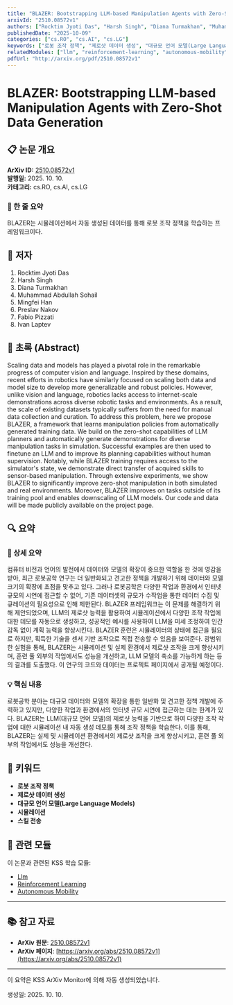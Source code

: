 ```yaml
---
title: "BLAZER: Bootstrapping LLM-based Manipulation Agents with Zero-Shot Data Generation"
arxivId: "2510.08572v1"
authors: ["Rocktim Jyoti Das", "Harsh Singh", "Diana Turmakhan", "Muhammad Abdullah Sohail", "Mingfei Han", "Preslav Nakov", "Fabio Pizzati", "Ivan Laptev"]
publishedDate: "2025-10-09"
categories: ["cs.RO", "cs.AI", "cs.LG"]
keywords: ["로봇 조작 정책", "제로샷 데이터 생성", "대규모 언어 모델(Large Language Models)", "시뮬레이션", "스킬 전송"]
relatedModules: ["llm", "reinforcement-learning", "autonomous-mobility"]
pdfUrl: "http://arxiv.org/pdf/2510.08572v1"
---
```


# BLAZER: Bootstrapping LLM-based Manipulation Agents with Zero-Shot Data Generation


## 📋 논문 개요

<div className="paper-overview">
  <div className="overview-item">
    <strong>ArXiv ID:</strong> <a href="http://arxiv.org/pdf/2510.08572v1" target="_blank" rel="noopener">2510.08572v1</a>
  </div>
  <div className="overview-item">
    <strong>발행일:</strong> 2025. 10. 10.
  </div>
  <div className="overview-item">
    <strong>카테고리:</strong> cs.RO, cs.AI, cs.LG
  </div>
</div>

### 📌 한 줄 요약
BLAZER는 시뮬레이션에서 자동 생성된 데이터를 통해 로봇 조작 정책을 학습하는 프레임워크이다.


## 👥 저자

1. Rocktim Jyoti Das
2. Harsh Singh
3. Diana Turmakhan
4. Muhammad Abdullah Sohail
5. Mingfei Han
6. Preslav Nakov
7. Fabio Pizzati
8. Ivan Laptev


## 📄 초록 (Abstract)

Scaling data and models has played a pivotal role in the remarkable progress of computer vision and language. Inspired by these domains, recent efforts in robotics have similarly focused on scaling both data and model size to develop more generalizable and robust policies. However, unlike vision and language, robotics lacks access to internet-scale demonstrations across diverse robotic tasks and environments. As a result, the scale of existing datasets typically suffers from the need for manual data collection and curation. To address this problem, here we propose BLAZER, a framework that learns manipulation policies from automatically generated training data. We build on the zero-shot capabilities of LLM planners and automatically generate demonstrations for diverse manipulation tasks in simulation. Successful examples are then used to finetune an LLM and to improve its planning capabilities without human supervision. Notably, while BLAZER training requires access to the simulator's state, we demonstrate direct transfer of acquired skills to sensor-based manipulation. Through extensive experiments, we show BLAZER to significantly improve zero-shot manipulation in both simulated and real environments. Moreover, BLAZER improves on tasks outside of its training pool and enables downscaling of LLM models. Our code and data will be made publicly available on the project page.


## 🔍 요약

### 📝 상세 요약
컴퓨터 비전과 언어의 발전에서 데이터와 모델의 확장이 중요한 역할을 한 것에 영감을 받아, 최근 로봇공학 연구는 더 일반화되고 견고한 정책을 개발하기 위해 데이터와 모델 크기의 확장에 초점을 맞추고 있다. 그러나 로봇공학은 다양한 작업과 환경에서 인터넷 규모의 시연에 접근할 수 없어, 기존 데이터셋의 규모가 수작업을 통한 데이터 수집 및 큐레이션의 필요성으로 인해 제한된다. BLAZER 프레임워크는 이 문제를 해결하기 위해 제안되었으며, LLM의 제로샷 능력을 활용하여 시뮬레이션에서 다양한 조작 작업에 대한 데모를 자동으로 생성하고, 성공적인 예시를 사용하여 LLM을 미세 조정하여 인간 감독 없이 계획 능력을 향상시킨다. BLAZER 훈련은 시뮬레이터의 상태에 접근을 필요로 하지만, 획득한 기술을 센서 기반 조작으로 직접 전송할 수 있음을 보여준다. 광범위한 실험을 통해, BLAZER는 시뮬레이션 및 실제 환경에서 제로샷 조작을 크게 향상시키며, 훈련 풀 외부의 작업에서도 성능을 개선하고, LLM 모델의 축소를 가능하게 하는 등의 결과를 도출했다. 이 연구의 코드와 데이터는 프로젝트 페이지에서 공개될 예정이다.

### 💡 핵심 내용
로봇공학 분야는 대규모 데이터와 모델의 확장을 통한 일반화 및 견고한 정책 개발에 주력하고 있지만, 다양한 작업과 환경에서의 인터넷 규모 시연에 접근하는 데는 한계가 있다. BLAZER는 LLM(대규모 언어 모델)의 제로샷 능력을 기반으로 하여 다양한 조작 작업에 대한 시뮬레이션 내 자동 생성 데모를 통해 조작 정책을 학습한다. 이를 통해, BLAZER는 실제 및 시뮬레이션 환경에서의 제로샷 조작을 크게 향상시키고, 훈련 풀 외부의 작업에서도 성능을 개선한다.


## 🔑 키워드

- **로봇 조작 정책**
- **제로샷 데이터 생성**
- **대규모 언어 모델(Large Language Models)**
- **시뮬레이션**
- **스킬 전송**


## 🔗 관련 모듈

이 논문과 관련된 KSS 학습 모듈:

- [Llm](/modules/llm)
- [Reinforcement Learning](/modules/reinforcement-learning)
- [Autonomous Mobility](/modules/autonomous-mobility)


---

## 📚 참고 자료

- **ArXiv 원문**: [2510.08572v1](http://arxiv.org/pdf/2510.08572v1)
- **ArXiv 페이지**: [https://arxiv.org/abs/2510.08572v1](https://arxiv.org/abs/2510.08572v1)

---

<div className="paper-footer">
  <p>이 요약은 KSS ArXiv Monitor에 의해 자동 생성되었습니다.</p>
  <p>생성일: 2025. 10. 10.</p>
</div>
